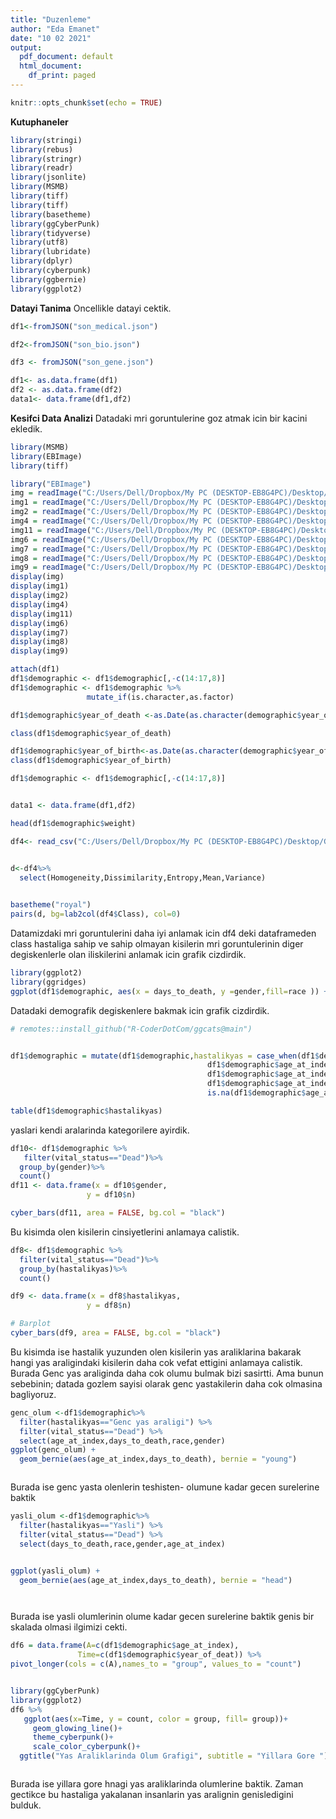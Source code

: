 ```yaml
---
title: "Duzenleme"
author: "Eda Emanet"
date: "10 02 2021"
output:
  pdf_document: default
  html_document:
    df_print: paged
---
```


```r
knitr::opts_chunk$set(echo = TRUE)
```
**Kutuphaneler**
```r
library(stringi)
library(rebus)
library(stringr)
library(readr)
library(jsonlite)
library(MSMB)
library(tiff)
library(tiff)
library(basetheme)
library(ggCyberPunk)
library(tidyverse)
library(utf8)
library(lubridate)
library(dplyr)
library(cyberpunk)
library(ggbernie)
library(ggplot2)
```




**Datayi Tanima**
Oncellikle datayi cektik.
```r

df1<-fromJSON("son_medical.json")

df2<-fromJSON("son_bio.json")

df3 <- fromJSON("son_gene.json")

df1<- as.data.frame(df1)
df2 <- as.data.frame(df2)
data1<- data.frame(df1,df2)

```




**Kesifci Data Analizi**
Datadaki mri goruntulerine goz atmak icin bir kacini ekledik.
```r

library(MSMB)
library(EBImage)
library(tiff)

library("EBImage")
img = readImage("C:/Users/Dell/Dropbox/My PC (DESKTOP-EB8G4PC)/Desktop/yes/Y1.jpg")
img1 = readImage("C:/Users/Dell/Dropbox/My PC (DESKTOP-EB8G4PC)/Desktop/yes/Y2.jpg")
img2 = readImage("C:/Users/Dell/Dropbox/My PC (DESKTOP-EB8G4PC)/Desktop/yes/Y3.jpg")
img4 = readImage("C:/Users/Dell/Dropbox/My PC (DESKTOP-EB8G4PC)/Desktop/yes/Y4.jpg")
img11 = readImage("C:/Users/Dell/Dropbox/My PC (DESKTOP-EB8G4PC)/Desktop/yes/Y11.jpg")
img6 = readImage("C:/Users/Dell/Dropbox/My PC (DESKTOP-EB8G4PC)/Desktop/yes/Y6.jpg")
img7 = readImage("C:/Users/Dell/Dropbox/My PC (DESKTOP-EB8G4PC)/Desktop/yes/Y7.jpg")
img8 = readImage("C:/Users/Dell/Dropbox/My PC (DESKTOP-EB8G4PC)/Desktop/yes/Y8.jpg")
img9 = readImage("C:/Users/Dell/Dropbox/My PC (DESKTOP-EB8G4PC)/Desktop/yes/Y9.jpg")
display(img)
display(img1)
display(img2)
display(img4)
display(img11)
display(img6)
display(img7)
display(img8)
display(img9)

```


```r

attach(df1)
df1$demographic <- df1$demographic[,-c(14:17,8)]
df1$demographic <- df1$demographic %>%
                 mutate_if(is.character,as.factor)

df1$demographic$year_of_death <-as.Date(as.character(demographic$year_of_death),format="%Y")

class(df1$demographic$year_of_death)

df1$demographic$year_of_birth<-as.Date(as.character(demographic$year_of_birth),format="%Y")
class(df1$demographic$year_of_birth)

df1$demographic <- df1$demographic[,-c(14:17,8)]


data1 <- data.frame(df1,df2)

head(df1$demographic$weight)

```




```r
df4<- read_csv("C:/Users/Dell/Dropbox/My PC (DESKTOP-EB8G4PC)/Desktop/GitHub/Brain Tumor.csv")


d<-df4%>%
  select(Homogeneity,Dissimilarity,Entropy,Mean,Variance)

  
basetheme("royal")
pairs(d, bg=lab2col(df4$Class), col=0)
```

Datamizdaki mri goruntulerini daha iyi anlamak icin df4 deki dataframeden class hastaliga sahip ve sahip olmayan kisilerin mri goruntulerinin diger degiskenlerle olan iliskilerini anlamak icin grafik cizdirdik.



```r
library(ggplot2)
library(ggridges)
ggplot(df1$demographic, aes(x = days_to_death, y =gender,fill=race )) + geom_density_ridges()
```

Datadaki demografik degiskenlere bakmak icin grafik cizdirdik.


```r
# remotes::install_github("R-CoderDotCom/ggcats@main")


df1$demographic = mutate(df1$demographic,hastalikyas = case_when(df1$demographic$age_at_index<=17~"Ergen yas araligi",
                                            df1$demographic$age_at_index>18 & df1$demographic$age_at_index<=65~"Genc yas araligi",
                                            df1$demographic$age_at_index>66 & df1$demographic$age_at_index<=79~"Orta yas araligi",
                                            df1$demographic$age_at_index>80 & df1$demographic$age_at_index<=99~"Yasli",
                                            is.na(df1$demographic$age_at_index==TRUE)~NA_character_))

table(df1$demographic$hastalikyas)
```

yaslari kendi aralarinda kategorilere ayirdik.

```r
df10<- df1$demographic %>% 
   filter(vital_status=="Dead")%>%
  group_by(gender)%>% 
  count()
df11 <- data.frame(x = df10$gender,
                 y = df10$n)           

cyber_bars(df11, area = FALSE, bg.col = "black")

```
Bu kisimda olen kisilerin cinsiyetlerini anlamaya calistik.

```r
df8<- df1$demographic %>%
  filter(vital_status=="Dead")%>%
  group_by(hastalikyas)%>% 
  count()

df9 <- data.frame(x = df8$hastalikyas,
                 y = df8$n)

# Barplot
cyber_bars(df9, area = FALSE, bg.col = "black")


```

Bu kisimda ise hastalik yuzunden olen kisilerin yas araliklarina bakarak hangi yas araligindaki kisilerin daha cok vefat ettigini anlamaya calistik. Burada Genc yas araliginda daha cok olumu bulmak bizi sasirtti. Ama bunun sebebinin; datada gozlem sayisi olarak genc yastakilerin daha cok olmasina bagliyoruz.

```r


genc_olum <-df1$demographic%>%
  filter(hastalikyas=="Genc yas araligi") %>%
  filter(vital_status=="Dead") %>%
  select(age_at_index,days_to_death,race,gender)
ggplot(genc_olum) +
  geom_bernie(aes(age_at_index,days_to_death), bernie = "young")



```
Burada ise genc yasta olenlerin teshisten- olumune kadar gecen surelerine baktik


```r

yasli_olum <-df1$demographic%>%
  filter(hastalikyas=="Yasli") %>%
  filter(vital_status=="Dead") %>%
  select(days_to_death,race,gender,age_at_index)


ggplot(yasli_olum) +
  geom_bernie(aes(age_at_index,days_to_death), bernie = "head")




```
Burada ise yasli olumlerinin olume kadar gecen surelerine baktik genis bir skalada olmasi ilgimizi cekti.


```r


df6 = data.frame(A=c(df1$demographic$age_at_index),
               Time=c(df1$demographic$year_of_deat)) %>%
pivot_longer(cols = c(A),names_to = "group", values_to = "count")


library(ggCyberPunk)
library(ggplot2)
df6 %>%
   ggplot(aes(x=Time, y = count, color = group, fill= group))+
     geom_glowing_line()+
     theme_cyberpunk()+
     scale_color_cyberpunk()+
  ggtitle("Yas Araliklarinda Olum Grafigi", subtitle = "Yillara Gore ")



```

Burada ise yillara gore hnagi yas araliklarinda olumlerine baktik. Zaman gectikce bu hastaliga yakalanan insanlarin yas aralignin genisledigini bulduk.











